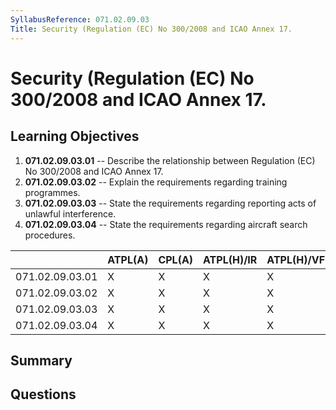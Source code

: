 ```yaml
---
SyllabusReference: 071.02.09.03
Title: Security (Regulation (EC) No 300/2008 and ICAO Annex 17.
---
```


# Security (Regulation (EC) No 300/2008 and ICAO Annex 17.

## Learning Objectives

1.  **071.02.09.03.01** -- Describe the relationship between Regulation (EC) No
    300/2008 and ICAO Annex 17.
2.  **071.02.09.03.02** -- Explain the requirements regarding training
    programmes.
3.  **071.02.09.03.03** -- State the requirements regarding reporting acts of
    unlawful interference.
4.  **071.02.09.03.04** -- State the requirements regarding aircraft search
    procedures.

|                 | ATPL(A) | CPL(A) | ATPL(H)/IR | ATPL(H)/VFR | CPL(H) | IR | CBIR(A) |
| --------------- | ------- | ------ | ---------- | ----------- | ------ | -- | ------- |
| 071.02.09.03.01 | X       | X      | X          | X           | X      |    |         |
| 071.02.09.03.02 | X       | X      | X          | X           | X      |    |         |
| 071.02.09.03.03 | X       | X      | X          | X           | X      |    |         |
| 071.02.09.03.04 | X       | X      | X          | X           | X      |    |         |

## Summary

## Questions
